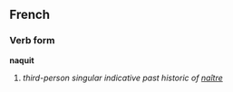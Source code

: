 ==French==
===Verb form===
'''naquit'''

# ''third-person singular indicative past historic of [[naître]]''